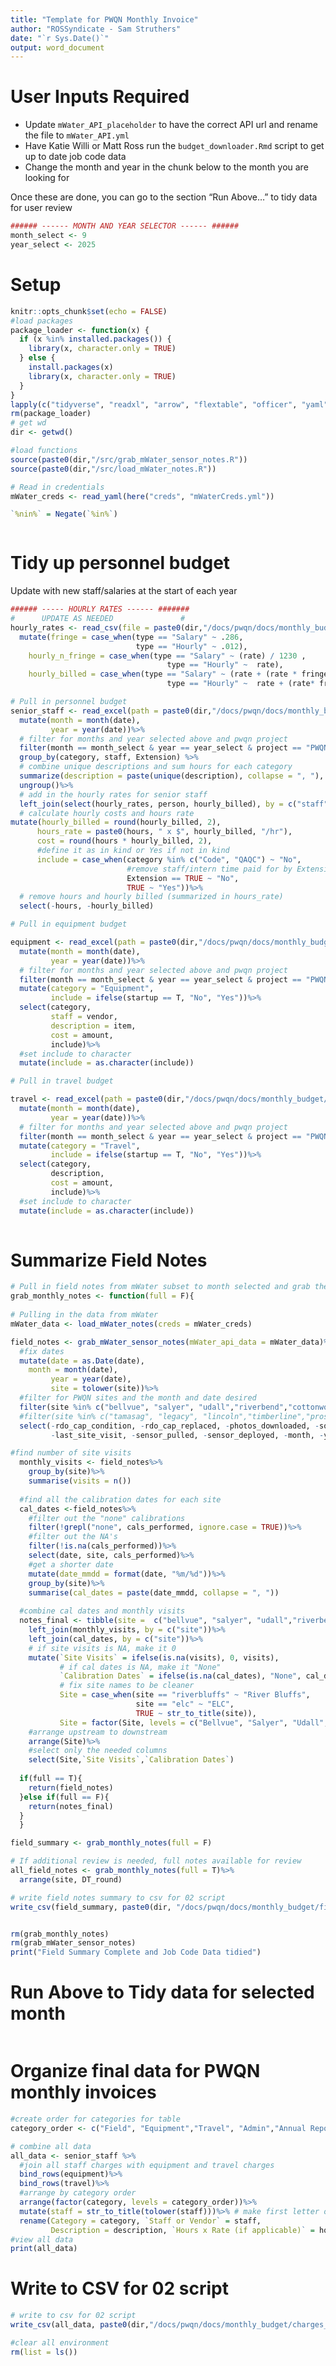 ```yaml
---
title: "Template for PWQN Monthly Invoice"
author: "ROSSyndicate - Sam Struthers"
date: "`r Sys.Date()`"
output: word_document
---
```


# User Inputs Required

-   Update `mWater_API_placeholder` to have the correct API url and rename the file to `mWater_API.yml`
-   Have Katie Willi or Matt Ross run the `budget_downloader.Rmd` script to get up to date job code data
-   Change the month and year in the chunk below to the month you are looking for

Once these are done, you can go to the section "Run Above..." to tidy data for user review

```r
###### ------ MONTH AND YEAR SELECTOR ------ ######
month_select <- 9
year_select <- 2025
```

# Setup
```r
knitr::opts_chunk$set(echo = FALSE)
#load packages
package_loader <- function(x) {
  if (x %in% installed.packages()) {
    library(x, character.only = TRUE)
  } else {
    install.packages(x)
    library(x, character.only = TRUE)
  }
}
lapply(c("tidyverse", "readxl", "arrow", "flextable", "officer", "yaml", "here"), package_loader)
rm(package_loader)
# get wd
dir <- getwd()

#load functions
source(paste0(dir,"/src/grab_mWater_sensor_notes.R"))
source(paste0(dir,"/src/load_mWater_notes.R"))

# Read in credentials
mWater_creds <- read_yaml(here("creds", "mWaterCreds.yml"))

`%nin%` = Negate(`%in%`)



```


# Tidy up personnel budget

Update with new staff/salaries at the start of each year

```r

###### ----- HOURLY RATES ------ #######
#      UPDATE AS NEEDED               #
hourly_rates <- read_csv(file = paste0(dir,"/docs/pwqn/docs/monthly_budget/employee_hourly_rates.csv"), show_col_types = F)%>%
  mutate(fringe = case_when(type == "Salary" ~ .286, 
                            type == "Hourly" ~ .012), 
    hourly_n_fringe = case_when(type == "Salary" ~ (rate) / 1230 , 
                                   type == "Hourly" ~  rate),
    hourly_billed = case_when(type == "Salary" ~ (rate + (rate * fringe)) / 1230 , 
                                   type == "Hourly" ~  rate + (rate* fringe)))

# Pull in personnel budget
senior_staff <- read_excel(path = paste0(dir,"/docs/pwqn/docs/monthly_budget/pwqn_budget_reporting.xlsx"), sheet = "staff_timeclock")%>%
  mutate(month = month(date), 
         year = year(date))%>%
  # filter for months and year selected above and pwqn project
  filter(month == month_select & year == year_select & project == "PWQN")%>%
  group_by(category, staff, Extension) %>%
  # combine unique descriptions and sum hours for each category
  summarize(description = paste(unique(description), collapse = ", "), hours = sum(hours))%>%
  ungroup()%>%
  # add in the hourly rates for senior staff
  left_join(select(hourly_rates, person, hourly_billed), by = c("staff" = "person"))%>%
  # calculate hourly costs and hours rate
mutate(hourly_billed = round(hourly_billed, 2),
      hours_rate = paste0(hours, " x $", hourly_billed, "/hr"),
      cost = round(hours * hourly_billed, 2), 
      #define it as in kind or Yes if not in kind
      include = case_when(category %in% c("Code", "QAQC") ~ "No",
                          #remove staff/intern time paid for by Extension
                          Extension == TRUE ~ "No",
                          TRUE ~ "Yes"))%>%
  # remove hours and hourly billed (summarized in hours_rate)
  select(-hours, -hourly_billed)
```


```r

# Pull in equipment budget

equipment <- read_excel(path = paste0(dir,"/docs/pwqn/docs/monthly_budget/pwqn_budget_reporting.xlsx"), sheet = "equipment_charges")%>%
  mutate(month = month(date), 
         year = year(date))%>%
  # filter for months and year selected above and pwqn project
  filter(month == month_select & year == year_select & project == "PWQN")%>%
  mutate(category = "Equipment", 
         include = ifelse(startup == T, "No", "Yes"))%>%
  select(category, 
         staff = vendor, 
         description = item,
         cost = amount, 
         include)%>%
  #set include to character
  mutate(include = as.character(include))

# Pull in travel budget

travel <- read_excel(path = paste0(dir,"/docs/pwqn/docs/monthly_budget/pwqn_budget_reporting.xlsx"), sheet = "travel")%>%
  mutate(month = month(date), 
         year = year(date))%>%
  # filter for months and year selected above and pwqn project
  filter(month == month_select & year == year_select & project == "PWQN")%>%
  mutate(category = "Travel", 
         include = ifelse(startup == T, "No", "Yes"))%>%
  select(category,
         description,
         cost = amount, 
         include)%>%
  #set include to character
  mutate(include = as.character(include))
  
```
# Summarize Field Notes

```r

# Pull in field notes from mWater subset to month selected and grab the calibration dates and site visits
grab_monthly_notes <- function(full = F){
  
# Pulling in the data from mWater
mWater_data <- load_mWater_notes(creds = mWater_creds)

field_notes <- grab_mWater_sensor_notes(mWater_api_data = mWater_data)%>%
  #fix dates
  mutate(date = as.Date(date),
    month = month(date),
         year = year(date),
         site = tolower(site))%>%
  #filter for PWQN sites and the month and date desired
  filter(site %in% c("bellvue", "salyer", "udall","riverbend","cottonwood", "elc", "archery", "riverbluffs") & month == month_select & year == year_select)%>%
  #filter(site %in% c("tamasag", "legacy", "lincoln","timberline","prospect",  "boxelder", "archery", "riverbluffs") & month == month_select & year == year_select)%>% 
  select(-rdo_cap_condition, -rdo_cap_replaced, -photos_downloaded, -sonde_employed, -wiper_working, -ph_junction_replaced, 
         -last_site_visit, -sensor_pulled, -sensor_deployed, -month, -year, -field_season, -end_dt, -DT_join, -start_DT, -sensor_swapped_notes, -start_time_mst, -cal_report_collected)

#find number of site visits
  monthly_visits <- field_notes%>%
    group_by(site)%>%
    summarise(visits = n())
    
  #find all the calibration dates for each site
  cal_dates <-field_notes%>%
    #filter out the "none" calibrations
    filter(!grepl("none", cals_performed, ignore.case = TRUE))%>%
    #filter out the NA's
    filter(!is.na(cals_performed))%>%
    select(date, site, cals_performed)%>%
    #get a shorter date
    mutate(date_mmdd = format(date, "%m/%d"))%>%
    group_by(site)%>%
    summarise(cal_dates = paste(date_mmdd, collapse = ", "))
  
  #combine cal dates and monthly visits
  notes_final <- tibble(site =  c("bellvue", "salyer", "udall","riverbend","cottonwood",  "elc", "archery", "riverbluffs") )%>%
    left_join(monthly_visits, by = c("site"))%>%
    left_join(cal_dates, by = c("site"))%>%
    # if site visits is NA, make it 0
    mutate(`Site Visits` = ifelse(is.na(visits), 0, visits),
           # if cal dates is NA, make it "None"
           `Calibration Dates` = ifelse(is.na(cal_dates), "None", cal_dates),
           # fix site names to be cleaner
           Site = case_when(site == "riverbluffs" ~ "River Bluffs", 
                            site == "elc" ~ "ELC",
                            TRUE ~ str_to_title(site)),
           Site = factor(Site, levels = c("Bellvue", "Salyer", "Udall","Riverbend","Cottonwood",  "ELC", "Archery", "River Bluffs") ))%>%
    #arrange upstream to downstream
    arrange(Site)%>%
    #select only the needed columns
    select(Site,`Site Visits`,`Calibration Dates`)
  
  if(full == T){
    return(field_notes)
  }else if(full == F){
    return(notes_final)
  }
  }

field_summary <- grab_monthly_notes(full = F)

# If additional review is needed, full notes available for review
all_field_notes <- grab_monthly_notes(full = T)%>%
  arrange(site, DT_round)

# write field notes summary to csv for 02 script
write_csv(field_summary, paste0(dir, "/docs/pwqn/docs/monthly_budget/field_summary/field_summary_",month_select, "_", year_select,".csv"))


rm(grab_monthly_notes)
rm(grab_mWater_sensor_notes)
print("Field Summary Complete and Job Code Data tidied")
```

# Run Above to Tidy data for selected month

```r

```

# Organize final data for PWQN monthly invoices

```r
#create order for categories for table
category_order <- c("Field", "Equipment","Travel", "Admin","Annual Report", "QAQC")

# combine all data
all_data <- senior_staff %>%
  #join all staff charges with equipment and travel charges
  bind_rows(equipment)%>%
  bind_rows(travel)%>%
  #arrange by category order
  arrange(factor(category, levels = category_order))%>%
  mutate(staff = str_to_title(tolower(staff)))%>% # make first letter of staff/vendor person name capital then the rest to lower
  rename(Category = category, `Staff or Vendor` = staff, 
         Description = description, `Hours x Rate (if applicable)` = hours_rate, Cost = cost)
#view all data
print(all_data)
```

# Write to CSV for 02 script
```r

# write to csv for 02 script
write_csv(all_data, paste0(dir,"/docs/pwqn/docs/monthly_budget/charges_final/charges_final_", month_select, "_", year_select,  ".csv"))

#clear all environment
rm(list = ls())
```

